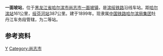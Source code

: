 {{Infobox China railway station 
|车站名称 = 一面坡站
|车站拼音 = Yimianpo
|英文名称 = Yimianpo Railway Station
|图片 = File:Yiampo Railway station.jpg
|电报码 = YPB
|拼音码 = YMP
|车站代码 = 62024<ref>{{cite book|title=中华人民共和国铁路车站代码（GB/T 10302-2010）|publisher=中国标准出版社|year=2010|isbn=155066140495|ignore-isbn-error=true|pages=44}}</ref>
|车站位置 = [[黑龙江省|黑龙江省]][[哈尔滨市|哈尔滨市]][[尚志市|尚志市]][[一面坡镇|一面坡镇]]
|线路 = [[滨绥铁路|滨绥铁路]]
|车站等级 = 二等站
|owned = [[哈尔滨局集团|哈尔滨局集团]]牡丹江车务段
}}

'''一面坡站'''，位于[[黑龙江省|黑龙江省]][[哈尔滨市|哈尔滨市]][[尚志市|尚志市]][[一面坡镇|一面坡镇]]，是[[滨绥铁路|滨绥铁路]]沿线车站。距[[哈尔滨站|哈尔滨站]]161公里，[[绥芬河站|绥芬河站]]387公里。建于1899年。现隶属[[中国铁路哈尔滨局集团|中国铁路哈尔滨局集团]]牡丹江车务段管辖，为二等站。

==参考资料==
{{reflist}}
{{China-rail-stub}}
{{滨绥铁路}}

[[Category:哈尔滨市铁路车站|Y]]
[[Category:尚志市|Category:尚志市]]